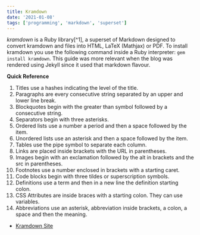 ```yaml
---
title: Kramdown
date: '2021-01-08'
tags: ['programming', 'markdown', 'superset']
---
```


*kramdown* is a Ruby library[^1], a superset of Markdown designed to convert kramdown and files into HTML, LaTeX (Mathjax) or PDF. To install kramdown you use the following command inside a Ruby interpreter: `gem install kramdown`. This guide was more relevant when the blog was rendered using Jekyll since it used that markdown flavour.

**Quick Reference**

1. Titles use a hashes indicating the level of the title.
2. Paragraphs are every consecutive string separated by an upper and lower line break.
3. Blockquotes begin with the greater than symbol followed by a consecutive string.
4. Separators begin with three asterisks.
5. Ordered lists use a number a period and then a space followed by the item.
6. Unordered lists use an asterisk and then a space followed by the item.
7. Tables use the pipe symbol to separate each column.
8. Links are placed inside brackets with the URL in parentheses.
9. Images begin with an exclamation followed by the alt in brackets and the src in parentheses.
10. Footnotes use a number enclosed in brackets with a starting caret.
11. Code blocks begin with three tildes or superscription symbols.
12. Definitions use a term and then in a new line the definition starting colon.
13. CSS Attributes are inside braces with a starting colon. They can use variables.
14. Abbreviations use an asterisk, abbreviation inside brackets, a colon, a space and then the meaning.

* [Kramdown Site](https://kramdown.gettalong.org/)

